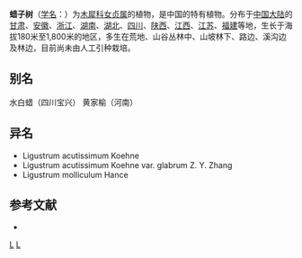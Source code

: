 {{Speciesbox 
| taxon = Ligustrum molliculum
| binomial_authority = Hance
}}

'''蜡子树'''（[[学名|学名]]：{{lang|la|''Ligustrum molliculum''}}）为[[木犀科|木犀科]][[女贞属|女贞属]]的植物，是中国的特有植物。分布于[[中国大陆|中国大陆]]的[[甘肃|甘肃]]、[[安徽|安徽]]、[[浙江|浙江]]、[[湖南|湖南]]、[[湖北|湖北]]、[[四川|四川]]、[[陕西|陕西]]、[[江西|江西]]、[[江苏|江苏]]、[[福建|福建]]等地，生长于海拔180米至1,800米的地区，多生在荒地、山谷丛林中、山坡林下、路边、溪沟边及林边，目前尚未由人工引种栽培。

== 别名 ==
水白蜡（四川宝兴） 黄家榆（河南）

== 异名 ==
* Ligustrum acutissimum Koehne
* Ligustrum acutissimum Koehne var. glabrum Z. Y. Zhang
* Ligustrum molliculum Hance

== 参考文献 ==
<div class="references-small">
* {{cite web| url =http://www.bioinfo.cn/db05/KmzwSpecies.php?action=view&id=14227| title =蜡子树| work =《中国高等植物数据库全库》| publisher =中国科学院微生物研究所| author =昆明植物研究所| accessdate =2009-02-24| deadurl =yes| archiveurl =https://web.archive.org/web/20160305025744/http://www.bioinfo.cn/db05/KmzwSpecies.php?action=view&id=14227| archivedate =2016-03-05| df =}}
</div>
{{taxonbar}}

[[Category:女贞属|L]]
[[Category:中國特有植物|L]]